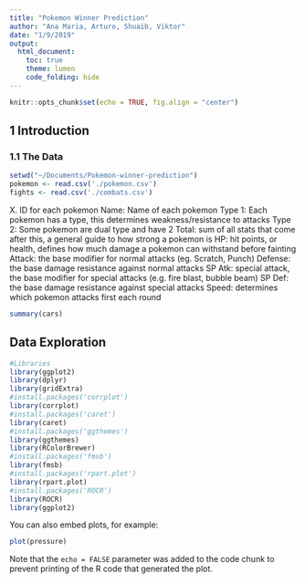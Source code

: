 ```yaml
---
title: "Pokemon Winner Prediction"
author: "Ana Maria, Arturo, Shuaib, Viktor"
date: "1/9/2019"
output:
  html_document:
    toc: true
    theme: lumen
    code_folding: hide
---
```


```r
knitr::opts_chunk$set(echo = TRUE, fig.align = "center")
```

## 1 Introduction

### 1.1 The Data

```r
setwd("~/Documents/Pokemon-winner-prediction")
pokemon <- read.csv('./pokemon.csv')
fights <- read.csv('./combats.csv')
```


X. ID for each pokemon
Name: Name of each pokemon
Type 1: Each pokemon has a type, this determines weakness/resistance to attacks
Type 2: Some pokemon are dual type and have 2
Total: sum of all stats that come after this, a general guide to how strong a pokemon is
HP: hit points, or health, defines how much damage a pokemon can withstand before fainting
Attack: the base modifier for normal attacks (eg. Scratch, Punch)
Defense: the base damage resistance against normal attacks
SP Atk: special attack, the base modifier for special attacks (e.g. fire blast, bubble beam)
SP Def: the base damage resistance against special attacks
Speed: determines which pokemon attacks first each round

```r
summary(cars)
```

## Data Exploration

```r
#Libraries
library(ggplot2)
library(dplyr)
library(gridExtra)
#install.packages('corrplot')
library(corrplot)
#install.packages('caret')
library(caret)
#install.packages('ggthemes')
library(ggthemes)
library(RColorBrewer)
#install.packages('fmsb')
library(fmsb)
#install.packages('rpart.plot')
library(rpart.plot)
#install.packages('ROCR')
library(ROCR)
library(ggplot2)
```
You can also embed plots, for example:

```r
plot(pressure)
```

Note that the `echo = FALSE` parameter was added to the code chunk to prevent printing of the R code that generated the plot.
